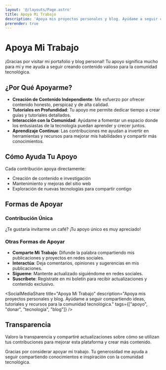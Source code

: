 ```yaml
---
layout: '@/layouts/Page.astro'
title: Apoya Mi Trabajo
description: 'Apoya mis proyectos personales y blog. Ayúdame a seguir compartiendo ideas, tutoriales y recursos para la comunidad tecnológica.'
prerender: true
---
```


# Apoya Mi Trabajo

¡Gracias por visitar mi portafolio y blog personal! Tu apoyo significa mucho para mí y me ayuda a seguir creando contenido valioso para la comunidad tecnológica.

## ¿Por Qué Apoyarme?

- **Creación de Contenido Independiente**: Me esfuerzo por ofrecer contenido honesto, perspicaz y de alta calidad.
- **Tutoriales en Profundidad**: Tu apoyo me permite dedicar tiempo a crear guías y tutoriales detallados.
- **Interacción con la Comunidad**: Ayúdame a fomentar un espacio donde los entusiastas de la tecnología puedan aprender y crecer juntos.
- **Aprendizaje Continuo**: Las contribuciones me ayudan a invertir en herramientas y recursos para mejorar mis habilidades y compartir más conocimientos.

## Cómo Ayuda Tu Apoyo

Cada contribución apoya directamente:

- Creación de contenido e investigación
- Mantenimiento y mejoras del sitio web
- Exploración de nuevas tecnologías para compartir contigo

## Formas de Apoyar

### Contribución Única

¿Te gustaría invitarme un café? ¡Tu apoyo único es muy apreciado!

<script type="text/javascript" src="https://cdnjs.buymeacoffee.com/1.0.0/button.prod.min.js" data-name="bmc-button" data-slug="yacosta738" data-color="#FFDD00" data-emoji=""  data-font="Cookie" data-text="Cómprame un café" data-outline-color="#000000" data-font-color="#000000" data-coffee-color="#ffffff" ></script>

### Otras Formas de Apoyar
- **Comparte Mi Trabajo**: Difunde la palabra compartiendo mis publicaciones y proyectos en redes sociales.
- **Interactúa**: Deja comentarios, opiniones y sugerencias en mis publicaciones.
- **Sígueme**: Mantente actualizado siguiéndome en redes sociales.
- **Suscríbete**: Regístrate en mi boletín para recibir actualizaciones y contenido exclusivo.

<SocialMediaShare
			title="Apoya Mi Trabajo"
			description="Apoya mis proyectos personales y blog. Ayúdame a seguir compartiendo ideas, tutoriales y recursos para la comunidad tecnológica."
			tags={["apoyo", "donar", "tecnología", "blog"]}
		/>

## Transparencia

Valoro la transparencia y compartiré actualizaciones sobre cómo se utilizan tus contribuciones para mejorar esta plataforma y crear más contenido.

Gracias por considerar apoyar mi trabajo. Tu generosidad me ayuda a seguir compartiendo conocimientos e inspiración con la comunidad tecnológica.
